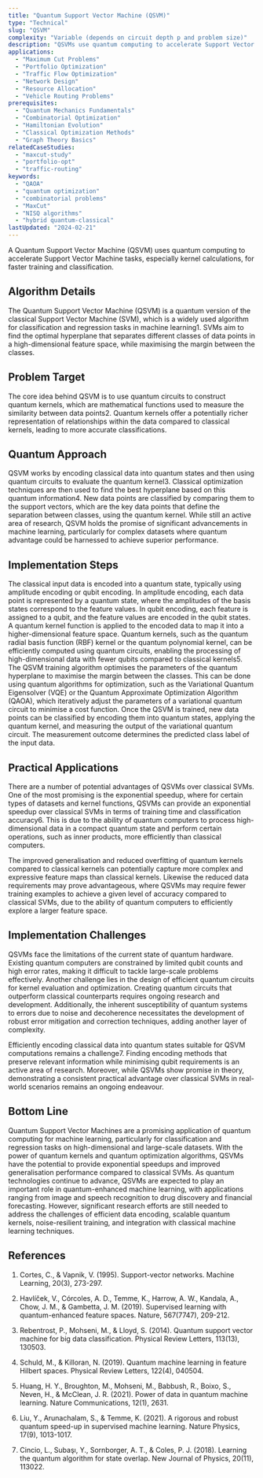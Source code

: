 ```yaml
---
title: "Quantum Support Vector Machine (QSVM)"
type: "Technical"
slug: "QSVM"
complexity: "Variable (depends on circuit depth p and problem size)"
description: "QSVMs use quantum computing to accelerate Support Vector Machine tasks, especially kernel calculations, for faster training and classification."
applications:
  - "Maximum Cut Problems"
  - "Portfolio Optimization"
  - "Traffic Flow Optimization"
  - "Network Design"
  - "Resource Allocation"
  - "Vehicle Routing Problems"
prerequisites:
  - "Quantum Mechanics Fundamentals"
  - "Combinatorial Optimization"
  - "Hamiltonian Evolution"
  - "Classical Optimization Methods"
  - "Graph Theory Basics"
relatedCaseStudies:
  - "maxcut-study"
  - "portfolio-opt"
  - "traffic-routing"
keywords:
  - "QAOA"
  - "quantum optimization"
  - "combinatorial problems"
  - "MaxCut"
  - "NISQ algorithms"
  - "hybrid quantum-classical"
lastUpdated: "2024-02-21"
---
```


A Quantum Support Vector Machine (QSVM) uses quantum computing to accelerate Support Vector Machine tasks, especially kernel calculations, for faster training and classification.

## Algorithm Details

The Quantum Support Vector Machine (QSVM) is a quantum version of the classical Support Vector Machine (SVM), which is a widely used algorithm for classification and regression tasks in machine learning1. SVMs aim to find the optimal hyperplane that separates different classes of data points in a high-dimensional feature space, while maximising the margin between the classes.

## Problem Target

The core idea behind QSVM is to use quantum circuits to construct quantum kernels, which are mathematical functions used to measure the similarity between data points2. Quantum kernels offer a potentially richer representation of relationships within the data compared to classical kernels, leading to more accurate classifications.

## Quantum Approach

QSVM works by encoding classical data into quantum states and then using quantum circuits to evaluate the quantum kernel3. Classical optimization techniques are then used to find the best hyperplane based on this quantum information4. New data points are classified by comparing them to the support vectors, which are the key data points that define the separation between classes, using the quantum kernel.
While still an active area of research, QSVM holds the promise of significant advancements in machine learning, particularly for complex datasets where quantum advantage could be harnessed to achieve superior performance.


## Implementation Steps

<Steps>
  <Step title="Data encoding">
    The classical input data is encoded into a quantum state, typically using amplitude encoding or qubit encoding. In amplitude encoding, each data point is represented by a quantum state, where the amplitudes of the basis states correspond to the feature values. In qubit encoding, each feature is assigned to a qubit, and the feature values are encoded in the qubit states.
  </Step>
  <Step title="Kernel mapping">
    A quantum kernel function is applied to the encoded data to map it into a higher-dimensional feature space. Quantum kernels, such as the quantum radial basis function (RBF) kernel or the quantum polynomial kernel, can be efficiently computed using quantum circuits, enabling the processing of high-dimensional data with fewer qubits compared to classical kernels5.
  </Step>
  <Step title="Training">
    The QSVM training algorithm optimises the parameters of the quantum hyperplane to maximise the margin between the classes. This can be done using quantum algorithms for optimization, such as the Variational Quantum Eigensolver (VQE) or the Quantum Approximate Optimization Algorithm (QAOA), which iteratively adjust the parameters of a variational quantum circuit to minimise a cost function.
  </Step>
  <Step title="Classification">
    Once the QSVM is trained, new data points can be classified by encoding them into quantum states, applying the quantum kernel, and measuring the output of the variational quantum circuit. The measurement outcome determines the predicted class label of the input data.
  </Step>
</Steps>

## Practical Applications

There are a number of potential advantages of QSVMs over classical SVMs. One of the most promising is the exponential speedup, where for certain types of datasets and kernel functions, QSVMs can provide an exponential speedup over classical SVMs in terms of training time and classification accuracy6. This is due to the ability of quantum computers to process high-dimensional data in a compact quantum state and perform certain operations, such as inner products, more efficiently than classical computers.

The improved generalisation and reduced overfitting of quantum kernels compared to classical kernels can potentially capture more complex and expressive feature maps than classical kernels. Likewise the reduced data requirements may prove advantageous, where QSVMs may require fewer training examples to achieve a given level of accuracy compared to classical SVMs, due to the ability of quantum computers to efficiently explore a larger feature space.

## Implementation Challenges

QSVMs face the limitations of the current state of quantum hardware. Existing quantum computers are constrained by limited qubit counts and high error rates, making it difficult to tackle large-scale problems effectively.
Another challenge lies in the design of efficient quantum circuits for kernel evaluation and optimization. Creating quantum circuits that outperform classical counterparts requires ongoing research and development. Additionally, the inherent susceptibility of quantum systems to errors due to noise and decoherence necessitates the development of robust error mitigation and correction techniques, adding another layer of complexity.

Efficiently encoding classical data into quantum states suitable for QSVM computations remains a challenge7. Finding encoding methods that preserve relevant information while minimising qubit requirements is an active area of research. Moreover, while QSVMs show promise in theory, demonstrating a consistent practical advantage over classical SVMs in real-world scenarios remains an ongoing endeavour.

## Bottom Line

Quantum Support Vector Machines are a promising application of quantum computing for machine learning, particularly for classification and regression tasks on high-dimensional and large-scale datasets. With the power of quantum kernels and quantum optimization algorithms, QSVMs have the potential to provide exponential speedups and improved generalisation performance compared to classical SVMs. As quantum technologies continue to advance, QSVMs are expected to play an important role in quantum-enhanced machine learning, with applications ranging from image and speech recognition to drug discovery and financial forecasting. However, significant research efforts are still needed to address the challenges of efficient data encoding, scalable quantum kernels, noise-resilient training, and integration with classical machine learning techniques.

## References

1. Cortes, C., & Vapnik, V. (1995). Support-vector networks. Machine Learning, 20(3), 273-297.

2. Havlíček, V., Córcoles, A. D., Temme, K., Harrow, A. W., Kandala, A., Chow, J. M., & Gambetta, J. M. (2019). Supervised learning with quantum-enhanced feature spaces. Nature, 567(7747), 209-212.

3. Rebentrost, P., Mohseni, M., & Lloyd, S. (2014). Quantum support vector machine for big data classification. Physical Review Letters, 113(13), 130503.

4. Schuld, M., & Killoran, N. (2019). Quantum machine learning in feature Hilbert spaces. Physical Review Letters, 122(4), 040504.

5. Huang, H. Y., Broughton, M., Mohseni, M., Babbush, R., Boixo, S., Neven, H., & McClean, J. R. (2021). Power of data in quantum machine learning. Nature Communications, 12(1), 2631.

6. Liu, Y., Arunachalam, S., & Temme, K. (2021). A rigorous and robust quantum speed-up in supervised machine learning. Nature Physics, 17(9), 1013-1017.

7. Cincio, L., Subaşı, Y., Sornborger, A. T., & Coles, P. J. (2018). Learning the quantum algorithm for state overlap. New Journal of Physics, 20(11), 113022.